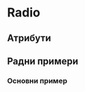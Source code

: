 

<!-- Examples -->

<Meta title="Components/Radio" component={Radio} decorators={[withKnobs]} />

# Radio

<Preview>
    <Story name="Preview">
        <Radio 
            checked={boolean('checked', false)} 
            disabled={boolean('disabled', false)} 
            invalid={boolean('invalid', false)}
            onChange={action('onChange')}
            onFocus={action('onFocus')}
            onBlur={action('onBlur')}
        />
    </Story>
</Preview>

## Атрибути

<Props of={Radio} />

## Радни примери

### Основни пример

<Story name="Example (Basic)">
    <BasicExample />
</Story>